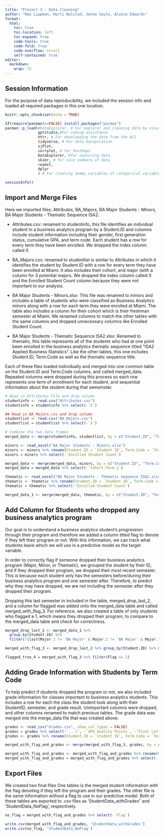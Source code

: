 ```yaml
---
title: "Project 3 - Data Cleaning"
author: "Max Lippman, Marti Walstad, Jenna Sayle, Alaina Edwards"
format: 
  html:
    toc: true
    toc-location: left
    toc-expand: true
    code-tools: true 
    code-fold: true
    code-overflow: scroll
    self-contained: true
editor: 
  markdown: 
    wrap: 72
---
```


## Session Information

For the purpose of data reproducibility, we included the session info and loaded all required packages in this one location. 
```r
knitr::opts_chunk$set(echo = TRUE)

if(require(pacman)==FALSE) install.packages("pacman")
pacman::p_load(#DataExplorer, # For explorer and cleaning data by visualizing missing values.
               gptstudio,#For coding assistance
               httr, # For downloading the data from the UCI
               tidyverse, # For data manipulation
               sjPlot, 
               corrplot, # for heatmaps
               DataExplorer, #for exploring data
               skimr, # for nice summary of data
               readxl,
               dplyr
               ) # For creating dummy variables of categorical variables automatically.)
```

```r
sessionInfo()
```

## Import and Merge Files

Here we imported files: Attributes, BA_Majors, BA Major Students - Minors, BA Major Students - Thematic Sequence ISA2. 

* Attributes.csv: renamed to studentinfo, this file identifies an individual student in a business analytics program by a Student.ID and columns include student information including their gender, first generation status, cumulative GPA, and term code. Each student has a row for every term they have been enrolled. We dropped the index column called X

* BA_Majors.csv: renamed to studentlist is similar to Attributes in which it identifies the student by Student.ID with a row for every term they have been enrolled at Miami. It also includes their cohort, and major (with a column for 3 potential majors. We dropped the index column called X and the Enrolled Student Count column because they were not important to our analysis.

* BA Major Students - Minors.xlsx: This file was renamed to minors and includes a table of students who were classified as Business Analytics minors along with a row for each term they were enrolled at Miami. The table also includes a column for their cohort which is their freshman semester at Miami. We renamed columns to match the other tables with the same columns and dropped unnecessary columns like Enrolled Student Count. 

* BA Major Students - Thematic Sequence ISA2.xlsx: Renamed to thematic, this table represents all of the students who had at one point been enrolled in the business analytics thematic sequence titled "ISA2 Applied Business Statistics". Like the other tables, this one includes Student.ID, Term.Code as well as the thematic sequence title.


Each of these files loaded individually and merged into one common table on the Student.ID and Term.Code columns, and called merged_data. Repeated columns were dropped during this process so each row represents one term of enrollment for each student, and sequential information about the student during that sememster. 
```r
# Read in Attributes File and drop column
studentinfo <- read.csv("Attributes.csv")
studentinfo = studentinfo %>% select(-`X`)

## Read in BA_Majors.csv and drop column
studentlist <- read.csv("BA_Majors.csv")
studentlist = studentlist %>% select(-`X`)

# Combine the two data frames
merged_data <- merge(studentinfo, studentlist, by = c("Student.ID", "Term.Code"))
```

```r
minors <- read_excel("BA Major Students - Minors.xlsx")
minors <- minors %>% rename(Student.ID = `Student ID`, Term.Code = `Term Code`, Cohort.Term = `Cohort Term`)
minors = minors %>% select(-`Enrolled Student Count`)

merged_data <- merge(merged_data, minors, by = c("Student.ID", "Term.Code"), all.x = TRUE, all.y = TRUE)
merged_data = merged_data %>% select(-`Cohort.Term.y`)

```

```r
thematic <- read_excel("BA Major Students - Thematic Sequence ISA2.xlsx")
thematic <- thematic %>% rename(Student.ID = `Student ID`, Term.Code = `Term Code`, Thematic.Sequence.Title = `Thematic Sequence Title`)
thematic = thematic %>% select(-`Enrolled Student Count`)

merged_data_1 <- merge(merged_data, thematic, by = c("Student.ID", "Term.Code"), all.x = TRUE, all.y = TRUE)
```
## Add Column for Students who dropped any business analytics program

Our goal is to understand a business analytics student's progression through their program and therefore we added a column titled flag to denote if they left their program or not. With this information, we can track what students leave which we will use in a predictive model as the target variable. 

In order to correctly flag if someone dropped their business analytics program (Major, Minor, or Thematic), we grouped the student by their ID, and if they dropped their program, we dropped their most recent semester. This is because each student only has the semesters before/during their business analytics program and one semester after. Therefore, to predict why they may have dropped, we are not including the semester after they dropped their program.

Dropping this last semester in included in the table, merged_drop_last_2, and a column for flagged was added onto the merged_data table and called merged_with_flag_3. For reference, we also created a table of only students who flagged a 1, which means they dropped their program, to compare to the merged_data table and check for correctness. 
```r
merged_drop_last_2 <- merged_data_1 %>%
  group_by(Student.ID) %>%
  filter(!(last(Major.1 != 'BA Major' & Major.2 != 'BA Major' & Major.3 != 'BA Major' & Minor != 'Business Analytics' & Thematic.Sequence.Title != 'ISA2 Applied Business Statistics', order_by = Term.Code) & row_number() == n()))
```

```r
merged_with_flag_3 <- merged_drop_last_2 %>% group_by(Student.ID) %>% mutate (Flag = ifelse(n() < 8 & tail(Term.Code, 1) != '202410', 1,0)) %>% ungroup()
```

```r
flagged_true_4 = merged_with_flag_3 %>% filter(Flag == 1)
```

## Adding Grade Information with Students by Term Code

To help predict if students dropped the program or not, we also included grade information for classes important to business analytics students. This includes a row for each the class the student took along with their StudentID, semester, and grade result. Unimportant columns were dropped, and other columns renamed to match previous tables. The grade data was merged into the merge_data file that was created above. 
```r
grades <- read_csv("Grades.csv", show_col_types = FALSE)
grades = grades %>% select(-`...1`, -`GPA Quality Points`, -`Final Letter Grade`)
grades <- grades %>% rename(Student.ID = `Student ID`, Term.Code = `Term Code`, `Final Letter Grade Group` = `Final Letter Grade Group`)

merged_with_flag_and_grades <- merge(merged_with_flag_3, grades, by = c("Student.ID", "Term.Code"), all.x = TRUE, all.y = TRUE)

merged_with_flag_and_grades <- merged_with_flag_and_grades %>% rename(Cohort.Term = `Cohort.Term.x`)
merged_with_flag_and_grades = merged_with_flag_and_grades %>% select(-`Earned Academic Credit`)
```

## Export Files

We created two final files One tables is the merged student information with the flag denoting if they left the program and their grades. The other file is the same information without a flag to use in our predictive model. Both of these tables are exported to .csv files as  'StudentData_withGrades" and 'StudentData_NoFlag', respectively. 

```r
no_flag = merged_with_flag_and_grades %>% select(-`Flag`)
```

```r
write.csv(merged_with_flag_and_grades, 'StudentData_withGrades')
write.csv(no_flag, 'StudentData_NoFlag')
```

